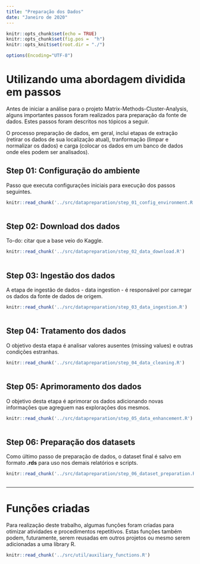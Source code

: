 ```yaml
---
title: "Preparação dos Dados"
date: "Janeiro de 2020"
---
```


```r
knitr::opts_chunk$set(echo = TRUE)
knitr::opts_chunk$set(fig.pos =  "h")
knitr::opts_knit$set(root.dir = "./")

options(Encoding="UTF-8")
```

# Utilizando uma abordagem dividida em passos

Antes de iniciar a análise para o projeto Matrix-Methods-Cluster-Analysis, alguns importantes passos foram realizados para preparação da fonte de dados. Estes passos foram descritos nos tópicos a seguir.

O processo preparação de dados, em geral, inclui etapas de extração (retirar os dados de sua localização atual), tranformação (limpar e normalizar os dados) e carga (colocar os dados em um banco de dados onde eles podem ser analisados).

## Step 01: Configuração do ambiente

Passo que executa configurações iniciais para execução dos passos seguintes.

```r
knitr::read_chunk('../src/datapreparation/step_01_config_environment.R')
```

```r

```

## Step 02: Download dos dados

To-do: citar que a base veio do Kaggle.

```r
knitr::read_chunk('../src/datapreparation/step_02_data_download.R')
```

```r

```

## Step 03: Ingestão dos dados

A etapa de ingestão de dados - data ingestion - é responsável por carregar os dados da fonte de dados de origem.

```r
knitr::read_chunk('../src/datapreparation/step_03_data_ingestion.R')
```

```r

```

## Step 04: Tratamento dos dados

O objetivo desta etapa é analisar valores ausentes (missing values) e outras condições estranhas.

```r
knitr::read_chunk('../src/datapreparation/step_04_data_cleaning.R')
```

```r

```

## Step 05: Aprimoramento dos dados

O objetivo desta etapa é aprimorar os dados adicionando novas informações que agreguem nas explorações dos mesmos.

```r
knitr::read_chunk('../src/datapreparation/step_05_data_enhancement.R')
```

```r

```

## Step 06: Preparação dos datasets

Como último passo de preparação de dados, o dataset final é salvo em formato **.rds** para uso nos demais relatórios e scripts.

```r
knitr::read_chunk('../src/datapreparation/step_06_dataset_preparation.R')
```

```r

```

*******************************************************************************

# Funções criadas

Para realização deste trabalho, algumas funções foram criadas para otimizar atividades e procedimentos repetitivos. Estas funções também podem, futuramente, serem reusadas em outros projetos ou mesmo serem adicionadas a uma library R.

```r
knitr::read_chunk('../src/util/auxiliary_functions.R')
```

```r

```